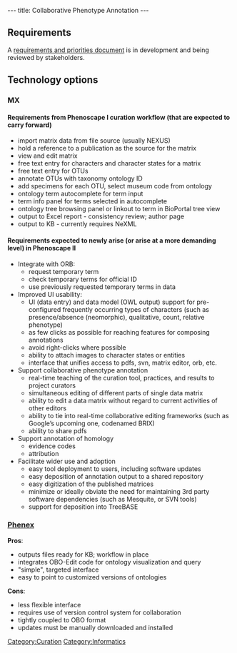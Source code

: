 ---
title: Collaborative Phenotype Annotation
---

== Requirements ==

A [https://docs.google.com/document/pub?id=196B6ggDem43q_RXuONK6s1_ziT-At8m_Jz1nVLJdHEc requirements and priorities document] is in development and being reviewed by stakeholders.

== Technology options ==

=== MX ===
====Requirements from Phenoscape I curation workflow (that are expected to carry forward)====
* import matrix data from file source (usually NEXUS)
* hold a reference to a publication as the source for the matrix
* view and edit matrix
* free text entry for characters and character states for a matrix
* free text entry for OTUs
* annotate OTUs with taxonomy ontology ID
* add specimens for each OTU, select museum code from ontology
* ontology term autocomplete for term input
* term info panel for terms selected in autocomplete
* ontology tree browsing panel or linkout to term in BioPortal tree view
* output to Excel report - consistency review; author page
* output to KB - currently requires NeXML

====Requirements expected to newly arise (or arise at a more demanding level) in Phenoscape II====
* Integrate with ORB:
** request temporary term
** check temporary terms for official ID
** use previously requested temporary terms in data
* Improved UI usability:
** UI (data entry) and data model (OWL output) support for pre-configured frequently occurring types of characters (such as presence/absence (neomorphic), qualitative, count, relative phenotype)
** as few clicks as possible for reaching features for composing annotations
** avoid right-clicks where possible
** ability to attach images to character states or entities
** interface that unifies access to pdfs, svn, matrix editor, orb, etc.
* Support collaborative phenotype annotation
** real-time teaching of the curation tool, practices, and results to project curators
** simultaneous editing of different parts of single data matrix
** ability to edit a data matrix without regard to current activities of other editors
** ability to tie into real-time collaborative editing frameworks (such as Google’s upcoming one, codenamed BRIX)
** ability to share pdfs
* Support annotation of homology
** evidence codes
** attribution
* Facilitate wider use and adoption
** easy tool deployment to users, including software updates
** easy deposition of annotation output to a shared repository
** easy digitization of the published matrices
** minimize or ideally obviate the need for maintaining 3rd party software dependencies (such as Mesquite, or SVN tools)
** support for deposition into TreeBASE

=== [[Phenex]] ===
'''Pros''':
* outputs files ready for KB; workflow in place
* integrates OBO-Edit code for ontology visualization and query
* "simple", targeted interface
* easy to point to customized versions of ontologies

'''Cons''':
* less flexible interface
* requires use of version control system for collaboration
* tightly coupled to OBO format
* updates must be manually downloaded and installed

[[Category:Curation]]
[[Category:Informatics]]